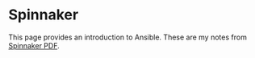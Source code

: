 # Spinnaker

This page provides an introduction to Ansible. These are my notes from [Spinnaker PDF](https://spinnaker.io/docs/concepts/ebook/ContinuousDeliveryWithSpinnaker.pdf).